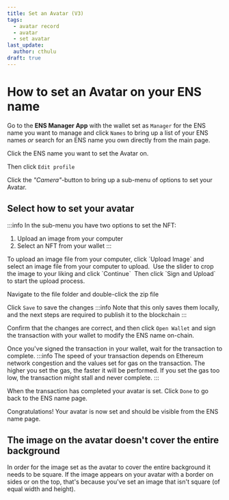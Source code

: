 ```yaml
---
title: Set an Avatar (V3)
tags:
  - avatar record
  - avatar
  - set avatar
last_update:
  author: cthulu
draft: true
---
```



# How to set an Avatar on your ENS name
Go to the <Link to="https://app.ens.domains"><b>ENS Manager App</b></Link> with the wallet set as `Manager` for the ENS name you want to manage and click `Names` to bring up a list
of your ENS names *or* search for an ENS name you own directly from the main page.
<BrowserWindow url="app.ens.domains">
  <Image img="/img/howto/v3-set-avatar-1.png"/>
</BrowserWindow>

Click the ENS name you want to set the Avatar on.
<BrowserWindow url="app.ens.domains">
  <Image img="/img/howto/v3-set-avatar-2.png"/>
</BrowserWindow>

Then click `Edit profile`
<BrowserWindow url="app.ens.domains">
  <Image img="/img/howto/v3-set-avatar-3.png"/>
</BrowserWindow>

Click the *"Camera"*-button to bring up a sub-menu of options to set your Avatar.
<BrowserWindow url="app.ens.domains">
  <Image img="/img/howto/v3-set-avatar-4.png"/>
</BrowserWindow>

## Select how to set your avatar

:::info
In the sub-menu you have two options to set the NFT:
 1. Upload an image from your computer
 1. Select an NFT from your wallet
:::

<Tabs>
<TabItem value="Upload an image from your computer">
To upload an image file from your computer, click `Upload Image` and select an image file from your computer to upload.
<BrowserWindow url="app.ens.domains">
<Image img="/img/howto/v3-set-avatar-5.png"/>
</BrowserWindow>
Use the slider to crop the image to your liking and click `Continue`
<BrowserWindow url="app.ens.domains">
<Image img="/img/howto/v3-set-avatar-6-upload-image-1.png"/>
</BrowserWindow>
Then click `Sign and Upload` to start the upload process.
<BrowserWindow url="app.ens.domains">
<Image img="/img/howto/v3-set-avatar-6-upload-image-2.png"/>
</BrowserWindow>
</TabItem>
<TabItem value="Select an NFT from your wallet">
<p>Navigate to the file folder and double-click the zip file</p>
</TabItem>
</Tabs>

Click `Save` to save the changes
:::info
Note that this only saves them locally, and the next steps are required to publish it to the blockchain
:::
<BrowserWindow url="app.ens.domains">
  <Image img="/img/howto/v3-set-avatar-7.png"/>
</BrowserWindow>

Confirm that the changes are correct, and then click `Open Wallet` and sign the transaction with your wallet
to modify the ENS name on-chain.
<BrowserWindow url="app.ens.domains">
  <Image img="/img/howto/v3-set-avatar-8.png"/>
</BrowserWindow>

Once you've signed the transaction in your wallet, wait for the transaction to complete.
:::info
The speed of your transaction depends on Ethereum network congestion and the values set for gas on the transaction.
The higher you set the gas, the faster it will be performed.
If you set the gas too low, the transaction might stall and never complete.
:::
<BrowserWindow url="app.ens.domains">
  <Image img="/img/howto/v3-set-avatar-9.png"/>
</BrowserWindow>

When the transaction has completed your avatar is set. Click `Done` to go back to the ENS name page.
<BrowserWindow url="app.ens.domains">
  <Image img="/img/howto/v3-set-avatar-10.png"/>
</BrowserWindow>

Congratulations! Your avatar is now set and should be visible from the ENS name page.
<BrowserWindow url="app.ens.domains">
  <Image img="/img/howto/v3-set-avatar-11.png"/>
</BrowserWindow>

## The image on the avatar doesn't cover the entire background
In order for the image set as the avatar to cover the entire background it needs to be square.
If the image appears on your avatar with a border on sides or on the top, that's because you've set an image that isn't square (of equal width and height).
